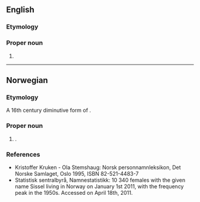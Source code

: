 ==English==

===Etymology===
{{rfe|lang=en}}

===Proper noun===
{{en-proper noun}}

# {{surname|lang=en}}

----

==Norwegian==

===Etymology===
A 16th century diminutive form of {{m|no|Cecilie}}.

===Proper noun===
{{no-proper noun}}

# {{given name|female|lang=no}}.

===References===
* Kristoffer Kruken - Ola Stemshaug: Norsk personnamnleksikon, Det Norske Samlaget, Oslo 1995, ISBN 82-521-4483-7
* [http://www.ssb.no/navn/ ] Statistisk sentralbyrå, Namnestatistikk: 10 340 females with the given name Sissel living in Norway on January 1st 2011, with the frequency peak in the 1950s. Accessed on April 18th, 2011.
